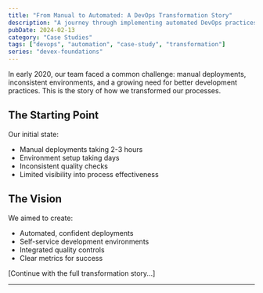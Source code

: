 ```yaml
---
title: "From Manual to Automated: A DevOps Transformation Story"
description: "A journey through implementing automated DevOps practices and measuring their impact"
pubDate: 2024-02-13
category: "Case Studies"
tags: ["devops", "automation", "case-study", "transformation"]
series: "devex-foundations"
---
```


In early 2020, our team faced a common challenge: manual deployments, inconsistent environments, and a growing need for better development practices. This is the story of how we transformed our processes.

## The Starting Point

Our initial state:
- Manual deployments taking 2-3 hours
- Environment setup taking days
- Inconsistent quality checks
- Limited visibility into process effectiveness

## The Vision

We aimed to create:
- Automated, confident deployments
- Self-service development environments
- Integrated quality controls
- Clear metrics for success

[Continue with the full transformation story...]

---
